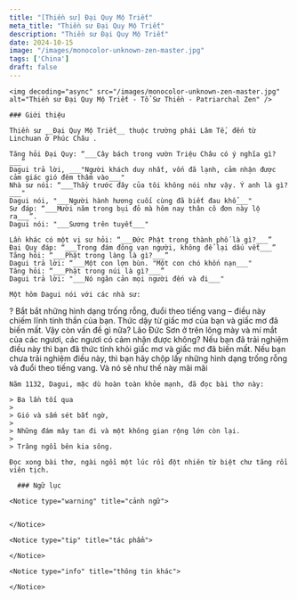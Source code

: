 ```yaml
---
title: "[Thiền sư] Đại Quy Mộ Triết"
meta_title: "Thiền sư Đại Quy Mộ Triết"
description: "Thiền sư Đại Quy Mộ Triết"
date: 2024-10-15
image: "/images/monocolor-unknown-zen-master.jpg"
tags: ['China']
draft: false
---
```


<div className="grid xl:grid-cols-8 lg:grid-cols-8 md:grid-cols-2 sm:grid-cols-2 xs:grid-cols-1 gap-8 bg-body dark:bg-darkmode-body">

  <div className="lg:col-span-3 md:col-span-1">

    <img decoding="async" src="/images/monocolor-unknown-zen-master.jpg" alt="Thiền sư Đại Quy Mộ Triết - Tổ Sư Thiền - Patriarchal Zen" />

    ### Giới thiệu

    Thiền sư __Đại Quy Mộ Triết__ thuộc trường phái Lâm Tế, đến từ Linchuan ở Phúc Châu .

    Tăng hỏi Đại Quy: “___Cây bách trong vườn Triệu Châu có ý nghĩa gì?___”
    Dagui trả lời, ___"Người khách duy nhất, vốn đã lạnh, cảm nhận được cảm giác gió đêm thấm vào___"
    Nhà sư nói: “___Thầy trước đây của tôi không nói như vậy. Ý anh là gì?___"
    Dagui nói, "___Người hành hương cuối cùng đã biết đau khổ___"
    Sư đáp: “___Mười năm trong bụi đỏ mà hôm nay thân cô đơn này lộ ra___”.
    Dagui nói: "___Sương trên tuyết___"

    Lần khác có một vị sư hỏi: “___Đức Phật trong thành phố là gì?___”
    Đại Quy đáp: “___Trong đám đông vạn người, không để lại dấu vết___”
    Tăng hỏi: “___Phật trong làng là gì?___”
    Dagui trả lời: “___Một con lợn bùn. "Một con chó khốn nạn___"
    Tăng hỏi: “___Phật trong núi là gì?___”
    Dagui trả lời: "___Nó ngăn cản mọi người đến và đi___"

    Một hôm Dagui nói với các nhà sư:

   ? Bắt bắt những hình dạng trống rỗng, đuổi theo tiếng vang – điều này chiếm lĩnh tinh thần của bạn.
    Thức dậy từ giấc mơ của bạn và giấc mơ đã biến mất. Vậy còn vấn đề gì nữa? Lão Đức Sơn ở trên lông mày và mí mắt của các ngươi, các ngươi có cảm nhận được không?
    Nếu bạn đã trải nghiệm điều này thì bạn đã thức tỉnh khỏi giấc mơ và giấc mơ đã biến mất.
    Nếu bạn chưa trải nghiệm điều này, thì bạn hãy chộp lấy những hình dạng trống rỗng và đuổi theo tiếng vang. Và nó sẽ như thế này mãi mãi

    Năm 1132, Dagui, mặc dù hoàn toàn khỏe mạnh, đã đọc bài thơ này:

    > Ba lần tối qua
    >
    > Gió và sấm sét bất ngờ,
    >
    > Những đám mây tan đi và một không gian rộng lớn còn lại.
    >
    > Trăng ngồi bên kia sông.

    Đọc xong bài thơ, ngài ngồi một lúc rồi đột nhiên từ biệt chư tăng rồi viên tịch.

  </div>

  <div className="lg:col-span-5 md:col-span-1">

      ### Ngữ lục

    <Notice type="warning" title="cảnh ngữ">


    </Notice>

    <Notice type="tip" title="tác phẩm">

    </Notice>

    <Notice type="info" title="thông tin khác">

    </Notice>

  </div>

</div>
